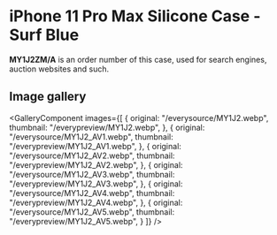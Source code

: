 
# iPhone 11 Pro Max Silicone Case - Surf Blue

<Callout type='info' emoji='👉🏻'>**MY1J2ZM/A** is an order number of this case, used for search engines, auction websites and such.</Callout>

## Image gallery

<GalleryComponent
    images={[
      {
        original: "/everysource/MY1J2.webp",
        thumbnail: "/everypreview/MY1J2.webp",
      },
      {
        original: "/everysource/MY1J2_AV1.webp",
        thumbnail: "/everypreview/MY1J2_AV1.webp",
      },
      {
        original: "/everysource/MY1J2_AV2.webp",
        thumbnail: "/everypreview/MY1J2_AV2.webp",
      },
      {
        original: "/everysource/MY1J2_AV3.webp",
        thumbnail: "/everypreview/MY1J2_AV3.webp",
      },
      {
        original: "/everysource/MY1J2_AV4.webp",
        thumbnail: "/everypreview/MY1J2_AV4.webp",
      },
      {
        original: "/everysource/MY1J2_AV5.webp",
        thumbnail: "/everypreview/MY1J2_AV5.webp",
      }
    ]}
  />
